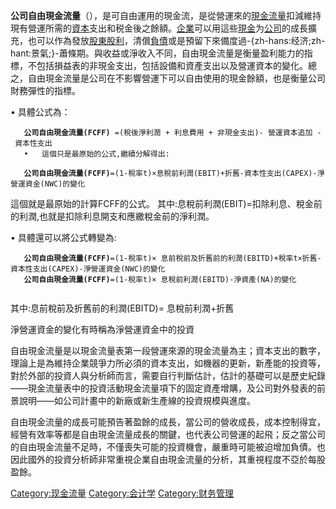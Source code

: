 {{Multiple issues|
{{Copyedit|time=2019-12-03T09:19:03+00:00}}
{{Unreferenced|time=2019-12-03T09:19:03+00:00}}
}}
'''公司自由現金流量'''（{{lang-en| Free cash flow to the firm (FCFF)}}），是可自由運用的現金流，是從營運來的[[現金流量|現金流量]]扣減維持現有營運所需的[[資本|資本]]支出和税金後之餘額。[[企業|企業]]可以用這些[[現金|現金]]为[[公司|公司]]的成長擴充，也可以作為發放[[股東|股東]][[股利|股利]]，清償[[負債|負債]]或是預留下來備度過-{zh-hans:经济;zh-hant:景氣;}-蕭條期。與收益或淨收入不同，自由現金流量是衡量盈利能力的指標，不包括損益表的非現金支出，包括設備和資產支出以及營運資本的變化。總之，自由現金流量是公司在不影響營運下可以自由使用的現金餘額，也是衡量公司財務彈性的指標。

•	具體公式為：

    '''公司自由現金流量(FCFF)''' =(稅後淨利潤 + 利息費用 + 非現金支出)- 營運資本追加 - 資本性支出
	•	這個只是最原始的公式,繼續分解得出:
    
    '''公司自由現金流量(FCFF)'''=(1-稅率t)×息稅前利潤(EBIT)+折舊-資本性支出(CAPEX)-淨營運資金(NWC)的變化

這個就是最原始的計算FCFF的公式。
其中:息稅前利潤(EBIT)=扣除利息、稅金前的利潤,也就是扣除利息開支和應繳稅金前的淨利潤。
  
•	具體還可以將公式轉變為:
    '''公司自由現金流量(FCFF)'''=(1-稅率t)× 息前稅前及折舊前的利潤(EBITD)+稅率t×折舊-資本性支出(CAPEX)-淨營運資金(NWC)的變化
    '''公司自由現金流量(FCFF)'''=(1-稅率t)× 息稅前利潤(EBITD)-淨資產(NA)的變化
                                                   
其中:息前稅前及折舊前的利潤(EBITD)= 息稅前利潤+折舊
  
淨營運資金的變化有時稱為淨營運資金中的投資

自由現金流量是以現金流量表第一段營運來源的現金流量為主；資本支出的數字，理論上是為維持企業競爭力所必須的資本支出，如機器的更新，新產能的投資等，對於外部的投資人與分析師而言，需要自行判斷估計，估計的基礎可以是歷史紀錄——現金流量表中的投資活動現金流量項下的固定資產增購，及公司對外發表的前景說明——如公司計畫中的新廠或新生產線的投資規模與進度。

自由現金流量的成長可能預告著盈餘的成長，當公司的營收成長，成本控制得宜，經營有效率等都是自由現金流量成長的關鍵，也代表公司營運的起飛；反之當公司的自由現金流量不足時，不僅喪失可能的投資機會，嚴重時可能被迫增加負債。也因此國外的投資分析師非常重視企業自由現金流量的分析，其重視程度不亞於每股盈餘。

{{企业融资和投资银行}}

[[Category:现金流量|Category:现金流量]]
[[Category:会计学|Category:会计学]] 
[[Category:财务管理|Category:财务管理]]